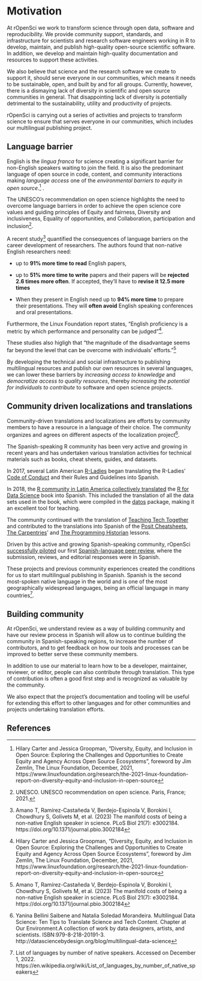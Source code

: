 # Motivation

At rOpenSci we work to transform science through open data, software and reproducibility. 
We provide community support, standards, and infrastructure for scientists and research software engineers working in R to develop, maintain, and publish high-quality open-source scientific software. 
In addition, we develop and maintain high-quality documentation and resources to support these activities.

We also believe that science and the research software we create to support it, should serve everyone in our communities, which means it
needs to be sustainable, open, and built by and for all groups.
Currently, however, there is a dismaying lack of diversity in scientific and open source communities in general.
That disappointing lack of diversity is potentially detrimental to the sustainability, utility and productivity of projects.

rOpenSci is carrying out a series of activities and projects to transform science to ensure that serves everyone in our communities, which includes our multilingual publishing project.

## Language barrier

English is the *lingua franca* for science creating a significant barrier for non-English speakers waiting to join the field. 
It is also the predominant language of open source in code, content, and community interactions making *language access* one of the *environmental barriers to equity in open source*.[^motivation-1] .

[^motivation-1]: Hilary Carter and Jessica Groopman, "Diversity, Equity,
    and Inclusion in Open Source: Exploring the Challenges and
    Opportunities to Create Equity and Agency Across Open Source
    Ecosystems", foreword by Jim Zemlin, The Linux Foundation, December,
    2021,
    https://www.linuxfoundation.org/research/the-2021-linux-foundation-report-on-diversity-equity-and-inclusion-in-open-source

The UNESCO's recommendation on open science highlights the need to overcome language barriers in order to achieve the open science core values and guiding principles of Equity and fairness, Diversity and inclusiveness, Equality of opportunities, and Collaboration, participation and inclusion[^motivation-2].

[^motivation-2]: UNESCO. UNESCO recommendation on open science. Paris,
    France; 2021.

A recent study[^motivation-3] quantified the consequences of language barriers on the career development of researchers. 
The authors found that non-native English researchers need:

[^motivation-3]: Amano T, Ramírez-Castañeda V, Berdejo-Espinola V,
    Borokini I, Chowdhury S, Golivets M, et al. (2023) The manifold
    costs of being a non-native English speaker in science. PLoS Biol
    21(7): e3002184. https://doi.org/10.1371/journal.pbio.3002184

-   up to **91% more time to read** English papers,

-   up to **51% more time to write** papers and their papers will be **rejected 2.6 times more often**. If accepted, they'll have to **revise it 12.5 more times**

-   When they present in English need up to **94% more time** to prepare their presentations. They will **often avoid** English speaking conferences and oral presentations.

Furthermore, the Linux Foundation report states, "English proficiency is a metric by which performance and personality can be judged"[^motivation-4].

[^motivation-4]: Hilary Carter and Jessica Groopman, "Diversity, Equity,
    and Inclusion in Open Source: Exploring the Challenges and
    Opportunities to Create Equity and Agency Across Open Source
    Ecosystems", foreword by Jim Zemlin, The Linux Foundation, December,
    2021,
    https://www.linuxfoundation.org/research/the-2021-linux-foundation-report-on-diversity-equity-and-inclusion-in-open-source

These studies also higligh that "the magnitude of the disadvantage seems far beyond the level that can be overcome with individuals'
efforts."[^motivation-5]

[^motivation-5]: Amano T, Ramírez-Castañeda V, Berdejo-Espinola V,
    Borokini I, Chowdhury S, Golivets M, et al. (2023) The manifold
    costs of being a non-native English speaker in science. PLoS Biol
    21(7): e3002184. https://doi.org/10.1371/journal.pbio.3002184

By developing the technical and social infrastructure to publishing multilingual resources and publish our own resources in several languages, we can lower these barriers by *increasing access to knowledge* and *democratize access to quality resources*, thereby *increasing the potential for individuals to contribute* to software and open science projects.

## Community driven localizations and translations

Community-driven translations and localizations are efforts by community members to have a resource in a language of their choice. 
The community organizes and agrees on different aspects of the localization project[^motivation-6].

[^motivation-6]: Yanina Bellini Saibene and Natalia Soledad Morandeira.
    Multilingual Data Science: Ten Tips to Translate Science and Tech
    Content. Chapter at Our Environment.A collection of work by data
    designers, artists, and scientists. ISBN:979-8-218-20191-3.
    http://datasciencebydesign.org/blog/multilingual-data-science

The Spanish-speaking R community has been very active and growing in recent years and has undertaken various translation activities for technical materials such as books, cheat sheets, guides, and datasets.

In 2017, several Latin American [R-Ladies](https://www.rladies.org/) began translating the R-Ladies' [Code of Conduct](https://github.com/rladies/.github/blob/master/CODE_OF_CONDUCT.md) and their Rules and Guidelines into Spanish.

In 2018, the [R community in Latin America collectively translated](https://youtu.be/kuHjpdgkSxg) the [R for Data Science](https://es.r4ds.hadley.nz/) book into Spanish. 
This included the translation of all the data sets used in the book, which were compiled in the [datos](https://github.com/cienciadedatos/datos) package, making it an excellent tool for teaching.

The community continued with the translation of [Teaching Tech Together](https://teachtogether.tech/es/index.html) and contributed to the translations into Spanish of the [Posit Cheatsheets](https://posit.co/resources/cheatsheets/?type=translations/#translation-12), [The Carpentries](https://software-carpentry.org/lessons/)' and [The Programming Historian](https://programminghistorian.org/es/) lessons.

Driven by this active and growing Spanish-speaking community, rOpenSci [successfully piloted](https://ropensci.org/blog/2021/07/27/censo2017/) our first [Spanish-language peer review](https://ropensci.org/commcalls/2019-06-28/), where the submission, reviews, and editorial responses were in Spanish.

These projects and previous community experiences created the conditions for us to start multilingual publishing in Spanish. 
Spanish is the second most-spoken native language in the world and is one of the most geographically widespread languages, being an official language in many countries[^motivation-7].

[^motivation-7]: List of languages by number of native speakers.
    Accessed on December 1, 2022.
    https://en.wikipedia.org/wiki/List_of_languages_by_number_of_native_speakers

## Building community

At rOpenSci, we understand review as a way of building community and have our review process in Spanish will allow us to continue building the community in Spanish-speaking regions, to increase the number of contributors, and to get feedback on how our tools and processes can be improved to better serve these community members.

In addition to use our material to learn how to be a developer, maintainer, reviewer, or editor, people can also contribute through translation. 
This type of contribution is often a good first step and is recognized as valuable by the community.

We also expect that the project's documentation and tooling will be useful for extending this effort to other languages and for other communities and projects undertaking translation efforts.

## References
